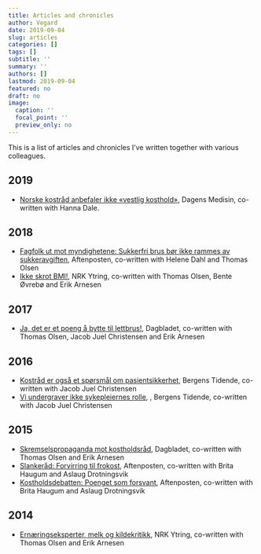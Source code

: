 ```yaml
---
title: Articles and chronicles
author: Vegard
date: 2019-09-04
slug: articles
categories: []
tags: []
subtitle: ''
summary: ''
authors: []
lastmod: 2019-09-04
featured: no
draft: no
image:
  caption: ''
  focal_point: ''
  preview_only: no
---
```

This is a list of articles and chronicles I've written together with various colleagues.

## 2019
- [Norske kostråd anbefaler ikke «vestlig kosthold»](https://www.dagensmedisin.no/artikler/2019/08/23/norske-kostrad-anbefaler-ikke-vestlig-kosthold/), Dagens Medisin, co-written with Hanna Dale. 

## 2018
- [Fagfolk ut mot myndighetene: Sukkerfri brus bør ikke rammes av sukkeravgiften](https://www.aftenposten.no/meninger/debatt/i/BJEz19/Fagfolk-ut-mot-myndighetene-Sukkerfri-brus-bor-ikke-rammes-av-sukkeravgiften--Olsen_-Dahl-og-Lysne), Aftenposten, co-written with Helene Dahl and Thomas Olsen
- [Ikke skrot BMI!](https://www.nrk.no/ytring/ikke-skrot-bmi_-1.14259175), NRK Ytring, co-written with Thomas Olsen, Bente Øvrebø and Erik Arnesen

## 2017
- [Ja, det er et poeng å bytte til lettbrus!](https://www.dagbladet.no/kultur/ja-det-er-et-poeng-a-bytte-til-lettbrus/69352581), Dagbladet, co-written with Thomas Olsen, Jacob Juel Christensen and Erik Arnesen

## 2016
- [Kostråd er også et spørsmål om pasientsikkerhet](https://www.bt.no/btmeninger/kronikk/i/gL4mA/kostraad-er-ogsaa-et-spoersmaal-om-pasientsikkerhet), Bergens Tidende, co-written with Jacob Juel Christensen
- [Vi undergraver ikke sykepleiernes rolle](https://www.bt.no/btmeninger/debatt/i/Bywne/Vi-undergraver-ikke-sykepleiernes-rolle), , Bergens Tidende, co-written with Jacob Juel Christensen

## 2015
- [Skremselspropaganda mot kostholdsråd](https://www.dagbladet.no/2015/01/09/kultur/meninger/kronikk/debatt/kosthold/37079284/), Dagbladet, co-written with Thomas Olsen and Erik Arnesen
- [Slankeråd: Forvirring til frokost](https://www.aftenposten.no/meninger/debatt/i/ngVoJ/Slankerad-Forvirring-til-frokost), Aftenposten, co-written with Brita Haugum and Aslaug Drotningsvik
- [Kostholdsdebatten: Poenget som forsvant](https://www.aftenposten.no/meninger/debatt/i/zLVz5/Kostholdsdebatten-Poenget-som-forsvant), Aftenposten, co-written with Brita Haugum and Aslaug Drotningsvik

## 2014
- [Ernæringseksperter, melk og kildekritikk](https://www.nrk.no/ytring/eksperter_-melk-og-kildekritikk-1.11799652), NRK Ytring, co-written with Thomas Olsen and Erik Arnesen

